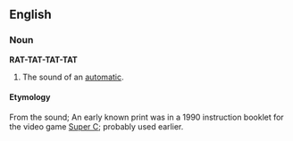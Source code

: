 ==English==

===Noun===
'''RAT-TAT-TAT-TAT'''

# The sound of an [[automatic]].

====Etymology====
From the sound; An early known print was in a 1990 instruction booklet for the video game [[w:Super C|Super C]]; probably used earlier.